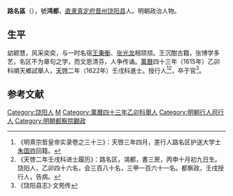'''路名區'''（{{bd|？||1625年||}}），號'''鸿都'''，[[直隶|直隶]][[真定府|真定府]][[晋州|晋州]][[饶阳县|饶阳县]]人。明朝政治人物。

==生平==
幼颖慧，风采奕奕，与一时名宿[[王秉衡|王秉衡]]、[[张光龙|张光龙]]相颉颃。王沉酣古籍，张博学多艺，名区不为章句之学，而文恩清芬，人争传诵。[[萬曆|萬曆]]四十三年（1615年）乙卯科順天鄉試舉人，[[天啓|天啓]]二年（1622年）壬戌科進士。授行人<ref>《明熹宗哲皇帝实录卷之三十三》：天啓三年四月，差行人路名区护送大学士[[朱国祚|朱国祚]]回籍。</ref><ref>《天啓二年壬戌科进士履历》：路名区，鴻都，書三房，丙申十月初九日生。饶阳人，乙卯四十六名，会三百八十名，三甲一百六十一名。都察政，壬戌授行人，告病。</ref>，卒于官<ref>《饶阳县志》·文苑传</ref>。

==参考文献==
{{reflist}}

{{天啓二年壬戌科殿試金榜}}

{{Authority control}}

{{DEFAULTSORT:}}
[[Category:饶阳人|Category:饶阳人]]
[[Category:路姓|M]]
[[Category:萬曆四十三年乙卯科舉人|Category:萬曆四十三年乙卯科舉人]]
[[Category:明朝行人司行人|Category:明朝行人司行人]]
[[Category:明朝都察院觀政|Category:明朝都察院觀政]]


{{明朝官员小作品}}